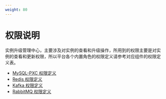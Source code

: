 ```yaml
---
weight: 80
---
```


# 权限说明

实例升级管理中心，主要涉及对实例的查看和升级操作，所用到的权限主要是对实例的查看和更新权限，所以平台各个内置角色的权限定义请参考对应组件的权限定义表。

- [MySQL-PXC 权限定义](../../mysql-pxc/permissions.mdx)
- [Redis 权限定义](../../redis/permissions.mdx)
- [Kafka 权限定义](../../kafka/permissions.mdx)
- [RabbitMQ 权限定义](../../rabbitmq/permissions.mdx)
